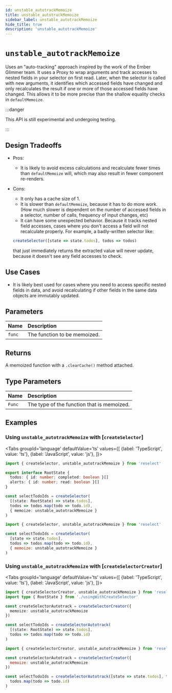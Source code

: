 ```yaml
---
id: unstable_autotrackMemoize
title: unstable_autotrackMemoize
sidebar_label: unstable_autotrackMemoize
hide_title: true
description: 'unstable_autotrackMemoize'
---
```



# `unstable_autotrackMemoize`

Uses an "auto-tracking" approach inspired by the work of the Ember Glimmer team. It uses a Proxy to wrap arguments and track accesses to nested fields in your selector on first read. Later, when the selector is called with new arguments, it identifies which accessed fields have changed and only recalculates the result if one or more of those accessed fields have changed. This allows it to be more precise than the shallow equality checks in `defaultMemoize`.

:::danger

This API is still experimental and undergoing testing.

:::

## Design Tradeoffs

- Pros:

  - It is likely to avoid excess calculations and recalculate fewer times than `defaultMemoize` will, which may also result in fewer component re-renders.

- Cons:

  - It only has a cache size of 1.
  - It is slower than `defaultMemoize`, because it has to do more work. (How much slower is dependent on the number of accessed fields in a selector, number of calls, frequency of input changes, etc)
  - It can have some unexpected behavior. Because it tracks nested field accesses, cases where you don't access a field will not recalculate properly. For example, a badly-written selector like:

  ```ts
  createSelector([state => state.todos], todos => todos)
  ```

  that just immediately returns the extracted value will never update, because it doesn't see any field accesses to check.

## Use Cases

- It is likely best used for cases where you need to access specific nested fields in data, and avoid recalculating if other fields in the same data objects are immutably updated.

## Parameters

| Name   | Description                  |
| :----- | :--------------------------- |
| `func` | The function to be memoized. |

## Returns

A memoized function with a `.clearCache()` method attached.

## Type Parameters

| Name   | Description                                |
| :----- | :----------------------------------------- |
| `Func` | The type of the function that is memoized. |

## Examples

### Using `unstable_autotrackMemoize` with [`createSelector`]

<!-- START: unstable_autotrackMemoize/usingWithCreateSelector.ts -->

<Tabs
  groupId='language'
  defaultValue='ts'
  values={[
    {label: 'TypeScript', value: 'ts'},
    {label: 'JavaScript', value: 'js'},
  ]}>
  <TabItem value='ts'>

```ts title="unstable_autotrackMemoize/usingWithCreateSelector.ts"
import { createSelector, unstable_autotrackMemoize } from 'reselect'

export interface RootState {
  todos: { id: number; completed: boolean }[]
  alerts: { id: number; read: boolean }[]
}

const selectTodoIds = createSelector(
  [(state: RootState) => state.todos],
  todos => todos.map(todo => todo.id),
  { memoize: unstable_autotrackMemoize }
)
```

  </TabItem>
  <TabItem value='js'>

```js title="unstable_autotrackMemoize/usingWithCreateSelector.js"
import { createSelector, unstable_autotrackMemoize } from 'reselect'

const selectTodoIds = createSelector(
  [state => state.todos],
  todos => todos.map(todo => todo.id),
  { memoize: unstable_autotrackMemoize }
)
```

  </TabItem>
</Tabs>

  <!-- END: unstable_autotrackMemoize/usingWithCreateSelector.ts -->

### Using `unstable_autotrackMemoize` with [`createSelectorCreator`]

<!-- START: unstable_autotrackMemoize/usingWithCreateSelectorCreator.ts -->

<Tabs
  groupId='language'
  defaultValue='ts'
  values={[
    {label: 'TypeScript', value: 'ts'},
    {label: 'JavaScript', value: 'js'},
  ]}>
  <TabItem value='ts'>

```ts title="unstable_autotrackMemoize/usingWithCreateSelectorCreator.ts"
import { createSelectorCreator, unstable_autotrackMemoize } from 'reselect'
import type { RootState } from './usingWithCreateSelector'

const createSelectorAutotrack = createSelectorCreator({
  memoize: unstable_autotrackMemoize
})

const selectTodoIds = createSelectorAutotrack(
  [(state: RootState) => state.todos],
  todos => todos.map(todo => todo.id)
)
```

  </TabItem>
  <TabItem value='js'>

```js title="unstable_autotrackMemoize/usingWithCreateSelectorCreator.js"
import { createSelectorCreator, unstable_autotrackMemoize } from 'reselect'

const createSelectorAutotrack = createSelectorCreator({
  memoize: unstable_autotrackMemoize
})

const selectTodoIds = createSelectorAutotrack([state => state.todos], todos =>
  todos.map(todo => todo.id)
)
```

  </TabItem>
</Tabs>

  <!-- END: unstable_autotrackMemoize/usingWithCreateSelectorCreator.ts -->
